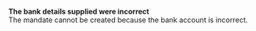   
<Card title="001802" href="/errors/codes/001802">  

 **The bank details supplied were incorrect**  
 The mandate cannot be created because the bank account is incorrect.  

</Card>